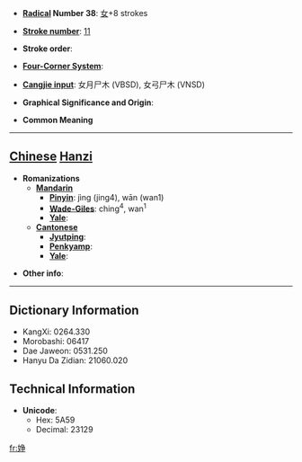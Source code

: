 * '''[[Wiktionary:Chinese radical index| Radical]] Number 38''': [[Wiktionary:Chinese radical index 女|女]]+8 strokes

* '''[[Wiktionary:Chinese total strokes index|Stroke number]]''': [[Wiktionary:Chinese total strokes index 11|11]]

* '''Stroke order''': 

* '''[[Wiktionary:Chinese four corner index|Four-Corner System]]''': 

* '''[[Wiktionary:Chinese Cangjie index|Cangjie input]]''': 女月尸木 (VBSD), 女弓尸木 (VNSD)

* '''Graphical Significance and Origin''': 

* '''Common Meaning'''

----

== [[Chinese]] [[Hanzi]] ==

* '''Romanizations'''
** '''[[Mandarin]]'''
*** '''[[Pinyin]]''': jìng (jing4), wān (wan1)
*** '''[[Wade-Giles]]''': ching<sup>4</sup>, wan<sup>1</sup>
*** '''[[Yale]]''': 
** '''[[Cantonese]]'''
*** '''[[Jyutping]]''':
*** '''[[Penkyamp]]''': 
*** '''[[Yale]]''': 

* '''Other info''': 

----

== Dictionary Information ==

* KangXi: 0264.330
* Morobashi: 06417
* Dae Jaweon: 0531.250
* Hanyu Da Zidian: 21060.020

== Technical Information ==

* '''Unicode''':
** Hex: 5A59
** Decimal: 23129

[[fr:婙]]